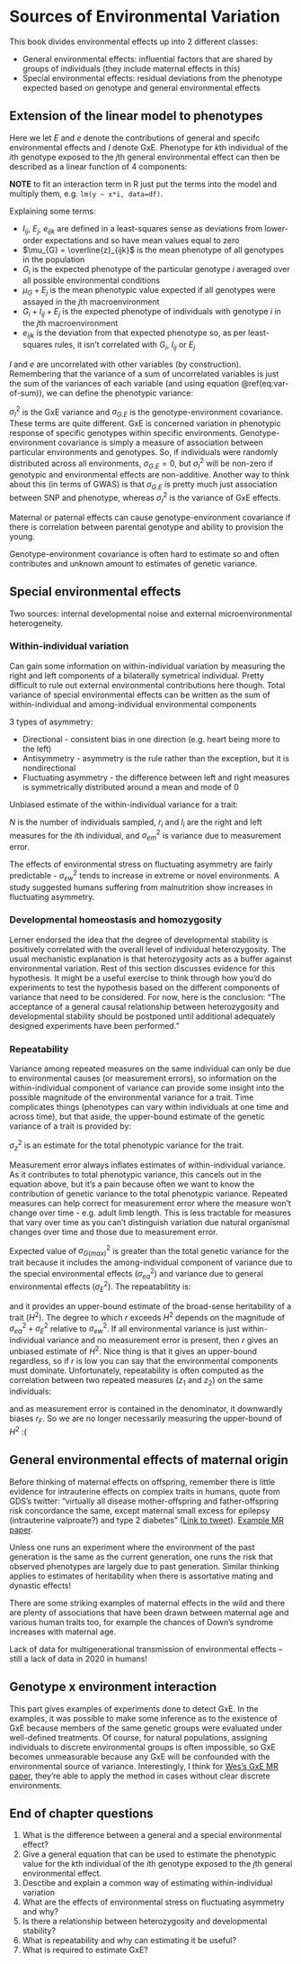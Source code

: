 # Sources of Environmental Variation

This book divides environmental effects up into 2 different classes:

* General environmental effects: influential factors that are shared by groups of individuals (they include maternal effects in this)
* Special environmental effects: residual deviations from the phenotype expected based on genotype and general environmental effects

## Extension of the linear model to phenotypes

Here we let $E$ and $e$ denote the contributions of general and specifc environmental effects and $I$ denote GxE. Phenotype for $k$th individual of the $i$th genotype exposed to the $j$th general environmental effect can then be described as a linear function of 4 components:

\begin{equation}
  z_{ijk} = G_{i} + I_{ij} + E_{j} + e_{ijk}
  (\#eq:phenotype-linear-model)
\end{equation}

__NOTE__ to fit an interaction term in R just put the terms into the model and multiply them, e.g. `lm(y ~ x*i, data=df)`.

Explaining some terms:

* $I_{ij}$, $E_{j}$, $e_{ijk}$ are defined in a least-squares sense as deviations from lower-order expectations and so have mean values equal to zero
* $\mu_{G} = \overline{z}_{ijk}$ is the mean phenotype of all genotypes in the population
* $G_i$ is the expected phenotype of the particular genotype $i$ averaged over all possible environmental conditions
* $\mu_G + E_{j}$ is the mean phenotypic value expected if all genotypes were assayed in the $j$th macroenvironment
* $G_i + I_{ij} + E_{j}$ is the expected phenotype of individuals with genotype $i$ in the $j$th macroenvironment
* $e_{ijk}$ is the deviation from that expected phenotype so, as per least-squares rules, it isn't correlated with $G_i$, $I_{ij}$ or $E_{j}$

$I$ and $e$ are uncorrelated with other variables (by construction). Remembering that the variance of a sum of uncorrelated variables is just the sum of the variances of each variable (and using equation \@ref(eq:var-of-sum)), we can define the phenotypic variance:

\begin{equation}
  \sigma^2_{P} = \sigma^2_{G} + \sigma^2_{I} + 2\sigma_{G.E} + \sigma^2_{E} + \sigma^2{e}
  (\#eq:total-phenotypic-variance)
\end{equation}

$\sigma^2_{I}$ is the GxE variance and $\sigma_{G.E}$ is the genotype-environment covariance. These terms are quite different. GxE is concerned variation in phenotypic response of specific genotypes within specific environments. Genotype-environment covariance is simply a measure of association between particular environments and genotypes. So, if individuals were randomly distributed across all environments, $\sigma_{G.E} = 0$, but $\sigma^2_{I}$ will be non-zero if genotypic and environmental effects are non-additive. Another way to think about this (in terms of GWAS) is that $\sigma_{G.E}$ is pretty much just association between SNP and phenotype, whereas $\sigma^2_{I}$ is the variance of GxE effects.

Maternal or paternal effects can cause genotype-environment covariance if there is correlation between parental genotype and ability to provision the young.

Genotype-environment covariance is often hard to estimate so and often contributes and unknown amount to estimates of genetic variance.

## Special environmental effects

Two sources: internal developmental noise and external microenvironmental heterogeneity.

### Within-individual variation

Can gain some information on within-individual variation by measuring the right and left components of a bilaterally symetrical individual. Pretty difficult to rule out external environmental contributions here though. Total variance of special environmental effects can be written as the sum of within-individual and among-individual environmental components

\begin{equation}
  \sigma^2_{e} = \sigma^2_{ew} + \sigma^2_{ea}
  (\#eq:special-environmental-effects-variance)
\end{equation}

3 types of asymmetry:

* Directional - consistent bias in one direction (e.g. heart being more to the left)
* Antisymmetry - asymmetry is the rule rather than the exception, but it is nondirectional
* Fluctuating asymmetry - the difference between left and right measures is symmetrically distributed around a mean and mode of 0

Unbiased estimate of the within-individual variance for a trait:

\begin{equation}
  \sigma^2_{ew} = \sum_{i=1}^{N} \frac{(r_i - l_i)^2}{2N} - \sigma^2_{em}
  (\#eq:within-individual-variance)
\end{equation}

$N$ is the number of individuals sampled, $r_i$ and $l_i$ are the right and left measures for the $i$th individual, and $\sigma^2_{em}$ is variance due to measurement error.

The effects of environmental stress on fluctuating asymmetry are fairly predictable - $\sigma^2_{ew}$ tends to increase in extreme or novel environments. A study suggested humans suffering from malnutrition show increases in fluctuating asymmetry.

### Developmental homeostasis and homozygosity

Lerner endorsed the idea that the degree of developmental stability is positively correlated with the overall level of individual heterozygosity. The usual mechanistic explanation is that heterozygosity acts as a buffer against environmental variation. Rest of this section discusses evidence for this hypothesis. It might be a useful exercise to think through how you'd do experiments to test the hypothesis based on the different components of variance that need to be considered. For now, here is the conclusion: "The acceptance of a general causal relationship between heterozygosity and developmental stability should be postponed until additional adequately designed experiments have been performed."

### Repeatability

Variance among repeated measures on the same individual can only be due to environmental causes (or measurement errors), so information on the within-individual component of variance can provide some insight into the possible magnitude of the environmental variance for a trait. Time complicates things (phenotypes can vary within individuals at one time and across time), but that aside, the upper-bound estimate of the genetic variance of a trait is provided by:

\begin{equation}
  \sigma^2_{G(max)} = \sigma^2_{z} - \sigma^2_{ew}
  (\#eq:genetic-variance-upper-bound)
\end{equation} 

$\sigma^2_{z}$ is an estimate for the total phenotypic variance for the trait.

Measurement error always inflates estimates of within-individual variance. As it contributes to total phenotypic variance, this cancels out in the equation above, but it's a pain because often we want to know the contribution of genetic variance to the total phenotypic variance. Repeated measures can help correct for measurement error where the measure won't change over time - e.g. adult limb length. This is less tractable for measures that vary over time as you can't distinguish variation due natural organismal changes over time and those due to measurement error.

Expected value of $\sigma^2_{G(max)}$ is greater than the total genetic variance for the trait because it includes the among-individual component of variance due to the special environmental effects ($\sigma^2_{ea}$) and variance due to general environmental effects ($\sigma^2_{E}$). The repeatablitity is:

\begin{equation}
  r = \frac{\sigma^2_{z} - \sigma^2_{ew}} {\sigma^2_{z} - \sigma^2_{em}}
  (\#eq:repeatability)
\end{equation}

and it provides an upper-bound estimate of the broad-sense heritability of a trait ($H^2$). The degree to which $r$ exceeds $H^2$ depends on the magnitude of $\sigma^2_{ea} + \sigma^2_{E}$ relative to $\sigma^2_{ew}$. If all environmental variance is just within-individual variance and no measurement error is present, then $r$ gives an unbiased estimate of $H^2$. Nice thing is that it gives an upper-bound regardless, so if $r$ is low you can say that the environmental components must dominate. Unfortunately, repeatability is often computed as the correlation between two repeated measures ($z_1$ and $z_2$) on the same individuals:

\begin{equation}
  r_F = \frac{\sigma(z_1, z_2)} {\sigma(z_1)\sigma(z_2)}
  (\#eq:falconer-repeatability)
\end{equation}

and as measurement error is contained in the denominator, it downwardly biases $r_F$. So we are no longer necessarily measuring the upper-bound of $H^2$ :(

## General environmental effects of maternal origin

Before thinking of maternal effects on offspring, remember there is little evidence for intrauterine effects on complex traits in humans, quote from GDS's twitter: "virtually all disease mother-offspring and father-offspring risk concordance the same, except maternal small excess for epilepsy (intrauterine valproate?) and type 2 diabetes" ([Link to tweet](https://twitter.com/mendel_random/status/1261221722344357889)). [Example MR paper](https://www.medrxiv.org/content/10.1101/2020.05.04.20091173v1.full).

Unless one runs an experiment where the environment of the past generation is the same as the current generation, one runs the risk that observed phenotypes are largely due to past generation. Similar thinking applies to estimates of heritability when there is assortative mating and dynastic effects! 

There are some striking examples of maternal effects in the wild and there are plenty of associations that have been drawn between maternal age and various human traits too, for example the chances of Down's syndrome increases with maternal age. 

Lack of data for multigenerational transmission of environmental effects -- still a lack of data in 2020 in humans!

## Genotype x environment interaction

This part gives examples of experiments done to detect GxE. In the examples, it was possible to make some inference as to the existence of GxE because members of the same genetic groups were evaluated under well-defined treatments. Of course, for natural populations, assigning individuals to discrete environmental groups is often impossible, so GxE becomes unmeasurable because any GxE will be confounded with the environmental source of variance. Interestingly, I think for [Wes's GxE MR paper](https://academic.oup.com/ije/article/48/3/702/5193695), they're able to apply the method in cases without clear discrete environments. 

## End of chapter questions

1. What is the difference between a general and a special environmental effect?
2. Give a general equation that can be used to estimate the phenotypic value for the $k$th individual of the $i$th genotype exposed to the $j$th general environmental effect.
3. Desctibe and explain a common way of estimating within-individual variation
4. What are the effects of environmental stress on fluctuating asymmetry and why?
5. Is there a relationship between heterozygosity and developmental stability?
6. What is repeatability and why can estimating it be useful?
7. What is required to estimate GxE?


